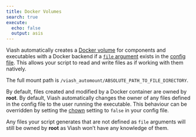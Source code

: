 ```yaml
---
title: Docker Volumes
search: true
execute:
  echo: false
  output: asis
---
```


Viash automatically creates a [Docker volume](https://docs.docker.com/storage/volumes/) for components and executables with a Docker backend if a [`file` argument](/documentation/reference/config/arguments/file.html) exists in the [config file](//documentation/reference/config/overview.html). This allows your script to read and write files as if working with them natively.  

The full mount path is `/viash_automount/ABSOLUTE_PATH_TO_FILE_DIRECTORY`.  

By default, files created and modified by a Docker container are owned by **root**. By default, Viash automatically changes the owner of any files defined in the config file to the user running the executable. This behaviour can be overridden by setting the [chown](/documentation/reference/config/platforms/dockerPlatform.html#chown) setting to `false` in your config file.

:::{.callout-important}
Any files your script generates that are not defined as `file` arguments will still be owned by **root** as Viash won't have any knowledge of them.
:::